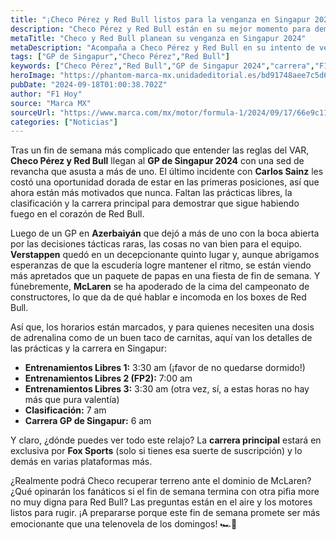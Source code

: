 ```yaml
---
title: "¡Checo Pérez y Red Bull listos para la venganza en Singapur 2024!"
description: "Checo Pérez y Red Bull están en su mejor momento para demostrar que aún pueden pelear en las pistas del GP de Singapur. ¡No te lo pierdas!"
metaTitle: "Checo y Red Bull planean su venganza en Singapur 2024"
metaDescription: "Acompaña a Checo Pérez y Red Bull en su intento de venganza en el GP de Singapur 2024. ¡Toda la info aquí!"
tags: ["GP de Singapur","Checo Pérez","Red Bull"]
keywords: ["Checo Pérez","Red Bull","GP de Singapur 2024","carrera","F1"]
heroImage: "https://phantom-marca-mx.unidadeditorial.es/bd91748aee7c5d69368f464b2019d030/resize/600/mx/assets/multimedia/imagenes/2024/09/17/17265951320676.jpg"
pubDate: "2024-09-18T01:00:38.702Z"
author: "F1 Hoy"
source: "Marca MX"
sourceUrl: "https://www.marca.com/mx/motor/formula-1/2024/09/17/66e9c111ca474199628b45a9.html"
categories: ["Noticias"]
---
```

Tras un fin de semana más complicado que entender las reglas del VAR, **Checo Pérez y Red Bull** llegan al **GP de Singapur 2024** con una sed de revancha que asusta a más de uno. El último incidente con **Carlos Sainz** les costó una oportunidad dorada de estar en las primeras posiciones, así que ahora están más motivados que nunca. Faltan las prácticas libres, la clasificación y la carrera principal para demostrar que sigue habiendo fuego en el corazón de Red Bull.

Luego de un GP en **Azerbaiyán** que dejó a más de uno con la boca abierta por las decisiones tácticas raras, las cosas no van bien para el equipo. **Verstappen** quedó en un decepcionante quinto lugar y, aunque abrigamos esperanzas de que la escudería logre mantener el ritmo, se están viendo más apretados que un paquete de papas en una fiesta de fin de semana. Y fúnebremente, **McLaren** se ha apoderado de la cima del campeonato de constructores, lo que da de qué hablar e incomoda en los boxes de Red Bull.

Así que, los horarios están marcados, y para quienes necesiten una dosis de adrenalina como de un buen taco de carnitas, aquí van los detalles de las prácticas y la carrera en Singapur:

- **Entrenamientos Libres 1:** 3:30 am (¡favor de no quedarse dormido!)
- **Entrenamientos Libres 2 (FP2):** 7:00 am
- **Entrenamientos Libres 3:** 3:30 am (otra vez, sí, a estas horas no hay más que pura valentía)
- **Clasificación:** 7 am
- **Carrera GP de Singapur:** 6 am

Y claro, ¿dónde puedes ver todo este relajo? La **carrera principal** estará en exclusiva por **Fox Sports** (solo si tienes esa suerte de suscripción) y lo demás en varias plataformas más. 

¿Realmente podrá Checo recuperar terreno ante el dominio de McLaren? ¿Qué opinarán los fanáticos si el fin de semana termina con otra pifia more no muy digna para Red Bull? Las preguntas están en el aire y los motores listos para rugir. ¡A prepararse porque este fin de semana promete ser más emocionante que una telenovela de los domingos! 🏎️💨


